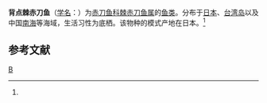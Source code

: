 {{Speciesbox 
| genus = Acanthocepola
| species = limbata
| image = IttenAT.jpg
| authority = Cuvier et Valenciennes, 1835<ref name='id7686'>{{cite web| url =http://www.bioinfo.cn/db05/BjdwSpecies.php?action=view&id=7686| title =背点棘赤刀鱼| work =《中国动物物种编目数据库》| publisher =中国科学院微生物研究所| author =中国科学院动物研究所| accessdate =2009-04-16| deadurl =yes| archiveurl =https://web.archive.org/web/20160305055116/http://www.bioinfo.cn/db05/BjdwSpecies.php?action=view&id=7686| archivedate =2016-03-05}}</ref>
}}

'''背点棘赤刀鱼'''（[[学名|学名]]：{{lang|la|''Acanthocepola limbata''}}）为[[赤刀鱼科|赤刀鱼科]][[棘赤刀鱼属|棘赤刀鱼属]]的[[鱼类|鱼类]]。分布于[[日本|日本]]、[[台湾岛|台湾岛]]以及中国[[南海|南海]]等海域，生活习性为底栖。该物种的模式产地在日本。<ref name='id7686'/>

== 参考文献 ==
{{reflist}}
{{Taxonbar}}

[[Category:棘赤刀鱼属|B]]